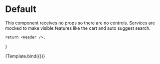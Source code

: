 
<Meta title="Components/Header/Features" component={Header} />

# Default

This component receives no props so there are no controls. Services are mocked
to make visible features like the cart and auto suggest search.

    return <Header />;
}

<Canvas>
    <Story name="Default">{Template.bind({})}</Story>
</Canvas>

